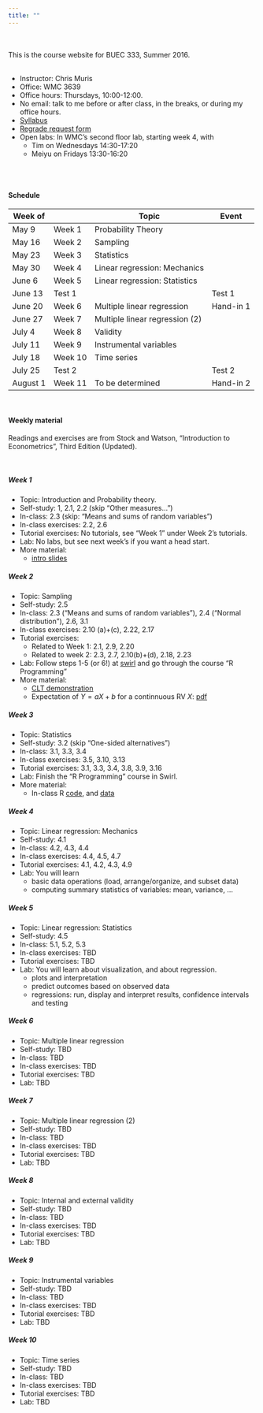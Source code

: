 ```yaml
---
title: ""
---
```


<br>
<br>
This is the course website for BUEC 333, Summer 2016. 
<br>
<br>

* Instructor: Chris Muris
* Office: WMC 3639
* Office hours: Thursdays, 10:00-12:00.
* No email: talk to me before or after class, in the breaks, or during my office hours.
* [Syllabus](./admin/Syllabus-BUEC333-Summer2016.pdf)
* [Regrade request form](./admin/regradingForm.pdf)
* Open labs: In WMC's second floor lab, starting week 4, with
    - Tim on Wednesdays 14:30-17:20
    - Meiyu on Fridays 13:30-16:20
   
<br>
<br>

#### Schedule

| Week of  |         | Topic                          | Event     |
|----------|---------|--------------------------------|-----------|
| May 9    | Week 1  | Probability Theory             |           |
| May 16   | Week 2  | Sampling                       |           |
| May 23   | Week 3  | Statistics                     |           |
| May 30   | Week 4  | Linear regression: Mechanics   |           |
| June 6   | Week 5  | Linear regression: Statistics  |           |
| June 13  | Test 1  |                                | Test 1    |
| June 20  | Week 6  | Multiple linear regression     | Hand-in 1 |
| June 27  | Week 7  | Multiple linear regression (2) |           |
| July 4   | Week 8  | Validity                       |           |
| July 11  | Week 9  | Instrumental variables         |           |
| July 18  | Week 10 | Time series                    |           |
| July 25  | Test 2  |                                | Test 2    |
| August 1 | Week 11 | To be determined               | Hand-in 2 |

<br>

#### Weekly material {.tabset .tabset-pills}

Readings and exercises are from Stock and Watson, "Introduction to Econometrics", Third Edition (Updated).

<br>

##### Week 1

* Topic: Introduction and Probability theory.
* Self-study: 1, 2.1, 2.2 (skip "Other measures...")
* In-class: 2.3 (skip: "Means and sums of random variables")
* In-class exercises: 2.2, 2.6
* Tutorial exercises: No tutorials, see "Week 1" under Week 2's tutorials.
* Lab: No labs, but see next week's if you want a head start.
* More material:
    - [intro slides](./slides/week1-intro.pdf)

##### Week 2

* Topic: Sampling
* Self-study: 2.5
* In-class: 2.3 ("Means and sums of random variables"), 2.4 ("Normal distribution"), 2.6, 3.1
* In-class exercises: 2.10 (a)+(c), 2.22, 2.17
* Tutorial exercises: 
    - Related to Week 1: 2.1, 2.9, 2.20
    - Related to week 2: 2.3, 2.7, 2.10(b)+(d), 2.18, 2.23
* Lab: Follow steps 1-5 (or 6!) at [swirl](http://swirlstats.com/students.html) and go through the course "R Programming"
* More material:
    - [CLT demonstration](http://blog.vctr.me/posts/central-limit-theorem.html)
    - Expectation of $Y=aX+b$ for a continnuous RV $X$: [pdf](./notes/expectation-of-a-linear-transformation-of-a-continuous-random-variable.pdf)

##### Week 3

* Topic: Statistics
* Self-study: 3.2 (skip "One-sided alternatives")
* In-class: 3.1, 3.3, 3.4
* In-class exercises: 3.5, 3.10, 3.13
* Tutorial exercises: 3.1, 3.3, 3.4, 3.8, 3.9, 3.16
* Lab: Finish the "R Programming" course in Swirl. 
* More material:
    - In-class R [code](./code/week3-STAR.R), and [data](./code/testscores_california_1999.csv)

##### Week 4

* Topic: Linear regression: Mechanics
* Self-study: 4.1
* In-class: 4.2, 4.3, 4.4
* In-class exercises: 4.4, 4.5, 4.7
* Tutorial exercises: 4.1, 4.2, 4.3, 4.9
* Lab: You will learn 
    - basic data operations (load, arrange/organize, and subset data)
    - computing summary statistics of variables: mean, variance, ...


##### Week 5

* Topic: Linear regression: Statistics
* Self-study: 4.5
* In-class: 5.1, 5.2, 5.3
* In-class exercises: TBD
* Tutorial exercises: TBD
* Lab: You will learn about visualization, and about regression. 
    - plots and interpretation
    - predict outcomes based on observed data
    - regressions: run, display and interpret results, confidence intervals and testing


##### Week 6

* Topic: Multiple linear regression
* Self-study: TBD
* In-class: TBD
* In-class exercises: TBD
* Tutorial exercises: TBD
* Lab: TBD

##### Week 7

* Topic: Multiple linear regression (2)
* Self-study: TBD
* In-class: TBD
* In-class exercises: TBD
* Tutorial exercises: TBD
* Lab: TBD

##### Week 8

* Topic: Internal and external validity
* Self-study: TBD
* In-class: TBD
* In-class exercises: TBD
* Tutorial exercises: TBD
* Lab: TBD

##### Week 9

* Topic: Instrumental variables
* Self-study: TBD
* In-class: TBD
* In-class exercises: TBD
* Tutorial exercises: TBD
* Lab: TBD

##### Week 10

* Topic: Time series
* Self-study: TBD
* In-class: TBD
* In-class exercises: TBD
* Tutorial exercises: TBD
* Lab: TBD


